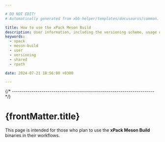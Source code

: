 ```yaml
---

# DO NOT EDIT!
# Automatically generated from xbb-helper/templates/docusaurus/common.

title: How to use the xPack Meson Build
description: User information, including the versioning scheme, usage of shared libraries, and RPATH configuration on GNU/Linux.
keywords:
  - xpack
  - meson-build
  - user
  - versioning
  - shared
  - rpath

date: 2024-07-21 18:56:00 +0300

---
```


<head><title>{frontMatter.title}</title></head>
<head><meta property="og:title" content={frontMatter.title}/></head>



{/* ------------------------------------------------------------------------ */}

# {frontMatter.title}

This page is intended for those who plan
to use the **xPack Meson Build** binaries in their workflows.

<Versioning/>

<LibrariesAndRpath/>

<More/>

<UseInTesting/>
